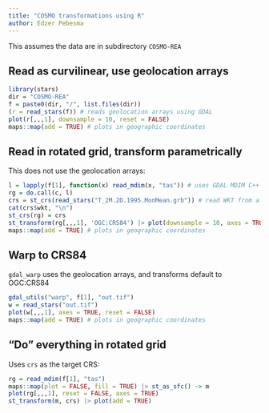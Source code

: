 ```yaml
---
title: "COSMO transformations using R"
author: Edzer Pebesma
---
```


This assumes the data are in subdirectory `COSMO-REA`

## Read as curvilinear, use geolocation arrays

```r
library(stars)
dir = "COSMO-REA"
f = paste0(dir, "/", list.files(dir))
(r = read_stars(f)) # reads geolocation arrays using GDAL
plot(r[,,,1], downsample = 10, reset = FALSE)
maps::map(add = TRUE) # plots in geographic coordinates
```

## Read in rotated grid, transform parametrically

This does not use the geolocation arrays:
```r
l = lapply(f[1], function(x) read_mdim(x, "tas")) # uses GDAL MDIM C++ API: no CRS
rg = do.call(c, l)
crs = st_crs(read_stars("T_2M.2D.1995.MonMean.grb")) # read WKT from a grib
cat(crs$wkt, "\n")
st_crs(rg) = crs
st_transform(rg[,,,1], 'OGC:CRS84') |> plot(downsample = 10, axes = TRUE)
maps::map(add = TRUE) # plots in geographic coordinates
```

## Warp to CRS84

`gdal_warp` uses the geolocation arrays, and transforms default to OGC:CRS84
```r
gdal_utils("warp", f[1], "out.tif")
w = read_stars("out.tif") 
plot(w[,,,1], axes = TRUE, reset = FALSE)
maps::map(add = TRUE) # plots in geographic coordinates
```

## "Do" everything in rotated grid

Uses `crs` as the target CRS:
```r
rg = read_mdim(f[1], "tas")
maps::map(plot = FALSE, fill = TRUE) |> st_as_sfc() -> m
plot(rg[,,,1], reset = FALSE, axes = TRUE)
st_transform(m, crs) |> plot(add = TRUE)
```
